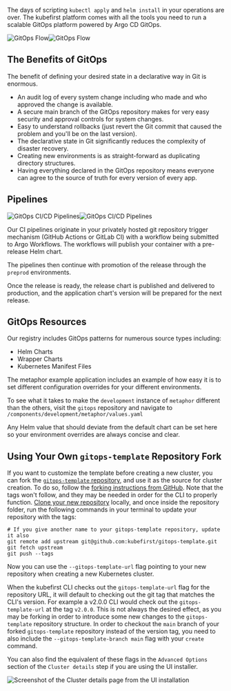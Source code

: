

The days of scripting `kubectl apply` and `helm install` in your operations are over. The kubefirst platform comes with all the tools you need to run a scalable GitOps platform powered by Argo CD GitOps.

![GitOps Flow](../img/gitops/gitops-diagram-light.svg#light-mode)![GitOps Flow](../img/gitops/gitops-diagram-dark.svg#dark-mode)

## The Benefits of GitOps

The benefit of defining your desired state in a declarative way in Git is enormous.

- An audit log of every system change including who made and who approved the change is available.
- A secure main branch of the GitOps repository makes for very easy security and approval controls for system changes.
- Easy to understand rollbacks (just revert the Git commit that caused the problem and you'll be on the last version).
- The declarative state in Git significantly reduces the complexity of disaster recovery.
- Creating new environments is as straight-forward as duplicating directory structures.
- Having everything declared in the GitOps repository means everyone can agree to the source of truth for every version of every app.

## Pipelines

![GitOps CI/CD Pipelines](../img/gitops/gitops-pipelines-light.svg#light-mode)![GitOps CI/CD Pipelines](../img/gitops/gitops-pipelines-dark.svg#dark-mode)

Our CI pipelines originate in your privately hosted git repository trigger mechanism (GitHub Actions or GitLab CI) with a workflow being submitted to Argo Workflows. The workflows will publish your container with a pre-release Helm chart.

The pipelines then continue with promotion of the release through the `preprod` environments.

Once the release is ready, the release chart is published and delivered to production, and the application chart's version will be prepared for the next release.

<Tabs>
    <TabItem value="github" label="GitHub Integration with Argo Workflows">
      <GitHub />
    </TabItem>
    <TabItem value="gitlab" label="GitLab Integration with Argo Workflows">
      <GitLab />
    </TabItem>
</Tabs>

## GitOps Resources

Our registry includes GitOps patterns for numerous source types including:

- Helm Charts
- Wrapper Charts
- Kubernetes Manifest Files

The metaphor example application includes an example of how easy it is to set different configuration overrides for your different environments.

To see what it takes to make the `development` instance of `metaphor` different than the others, visit the `gitops` repository and navigate to `/components/development/metaphor/values.yaml`

Any Helm value that should deviate from the default chart can be set here so your environment overrides are always concise and clear.

## Using Your Own `gitops-template` Repository Fork

If you want to customize the template before creating a new cluster, you can fork the [`gitops-template` repository](https://github.com/kubefirst/gitops-template), and use it as the source for cluster creation. To do so, follow the [forking instructions from GitHub](https://docs.github.com/en/get-started/quickstart/fork-a-repo). Note that the tags won't follow, and they may be needed in order for the CLI to properly function. [Clone your new repository](https://docs.github.com/en/repositories/creating-and-managing-repositories/cloning-a-repository) locally, and once inside the repository folder, run the following commands in your terminal to update your repository with the tags:

```shell
# If you give another name to your gitops-template repository, update it also
git remote add upstream git@github.com:kubefirst/gitops-template.git
git fetch upstream
git push --tags
```

Now you can use the `--gitops-template-url` flag pointing to your new repository when creating a new Kubernetes cluster.

When the kubefirst CLI checks out the `gitops-template-url` flag for the repository URL, it will default to checking out the git tag that matches the CLI's version. For example a v2.0.0 CLI would check out the `gitops-template-url` at the tag `v2.0.0`. This is not always the desired effect, as you may be forking in order to introduce some new changes to the `gitops-template` repository structure. In order to checkout the `main` branch of your forked `gitops-template` repository instead of the version tag, you need to also include the `--gitops-template-branch main` flag with your `create` command.

You can also find the equivalent of these flags in the `Advanced Options` section of the `Cluster details` step if you are using the UI installer.

![Screenshot of the Cluster details page from the UI installation](../img/console/console-advanced-options.png)
